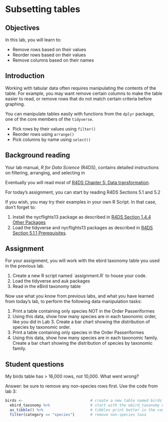 # Subsetting tables

## Objectives

In this lab, you will learn to:

-   Remove rows based on their values
-   Reorder rows based on their values
-   Remove columns based on their names

## Introduction

Working with tabular data often requires manipulating the contents of the table. For example, you may want remove certain columns to make the table easier to read, or remove rows that do not match certain criteria before graphing.

You can manipulate tables easily with functions from the `dplyr` package, one of the core members of the `tidyverse`.

-   Pick rows by their values using `filter()`
-   Reorder rows using `arrange()`
-   Pick columns by name using `select()`

## Background reading

Your lab manual, *R for Data Science* (R4DS), contains detailed instructions on filtering, arranging, and selecting in

Eventually you will read most of [R4DS Chapter 5: Data transformation](https://r4ds.had.co.nz/transform.html).

For today's assignment, you can start by reading R4DS Sections 5.1 and 5.2

If you wish, you may try their examples in your own R Script. In that case, don't forget to:

1.  Install the nycflights13 package as described in [R4DS Section 1.4.4 Other Packages](https://r4ds.had.co.nz/introduction.html?q=nycflights13#other-packages)
2.  Load the tidyverse and nycflights13 packages as described in [R4DS Section 5.1.1 Prerequisites](https://r4ds.had.co.nz/transform.html#prerequisites-2).

## Assignment

For your assignment, you will work with the ebird taxonomy table you used in the previous lab.

1.  Create a new R script named \`assignment.R\` to house your code.
2.  Load the tidyverse and auk packages
3.  Read in the eBird taxonomy table

Now use what you know from previous labs, and what you have learned from today's lab, to perform the following data manipulation tasks:

1.  Print a table containing only species NOT in the Order Passeriformes
2.  Using this data, show how many species are in each taxonomic order, like you did in Lab 3. Create a bar chart showing the distribution of species by taxonomic order.
3.  Print a table containing only species in the Order Passeriformes
4.  Using this data, show how many species are in each taxonomic family. Create a bar chart showing the distribution of species by taxonomic family.

## Student questions

My birds table has > 16,000 rows, not 10,000. What went wrong?

Answer: be sure to remove any non-species rows first. Use the code from lab 3:

```r
birds <-                              # create a new table named birds
  ebird_taxonomy %>%                  # start with the ebird_taxonomy data
  as_tibble() %>%                     # tibbles print better in the console
  filter(category == "species")       # remove non-species taxa
```

